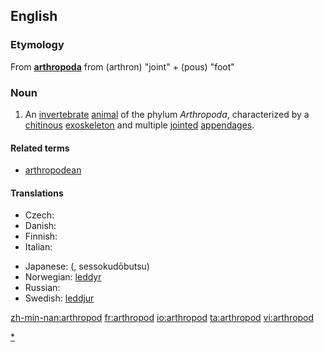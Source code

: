 ==English==
{{wikipedia}}

===Etymology===
From {{etyl|la}} '''[[arthropoda#Latin|arthropoda]]''' from {{etyl|grc}} '''{{polytonic|[[ἄρθρον]]}}''' (arthron) "joint" + '''{{polytonic|[[πούς]]}}''' (pous) "foot"

===Noun===
{{en-noun}}

# An [[invertebrate]] [[animal]] of the phylum ''Arthropoda'', characterized by a [[chitin]]ous [[exoskeleton]] and multiple [[joint]]ed [[appendage]]s.

====Related terms====
* [[arthropodean]]

====Translations====
{{trans-top|animal of Arthropoda}}
* Czech: {{t-|cs|členovec|m}}
* Danish: {{t|da|leddyr}}
* Finnish: {{t-|fi|niveljalkainen}}
* Italian: {{t-|it|artropode}}
{{trans-mid}}
* Japanese: {{t-|ja|節足動物|sc=Jpan}} ({{t-|ja|せっそくどうぶつ|sc=Jpan}}, sessokudōbutsu)
* Norwegian: [[leddyr]]
* Russian: {{t|ru|Членистоногое|n|sc=Cyrl}}
* Swedish: [[leddjur]] {{n}}
{{trans-bottom}}

[[Category:Arthropods|*]]

[[zh-min-nan:arthropod]]
[[fr:arthropod]]
[[io:arthropod]]
[[ta:arthropod]]
[[vi:arthropod]]